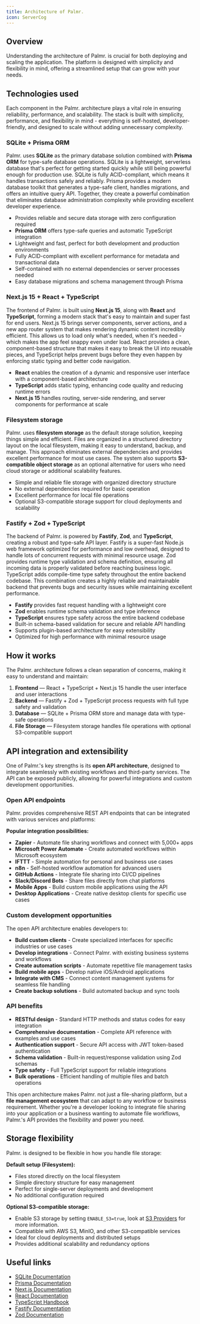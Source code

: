 ```yaml
---
title: Architecture of Palmr.
icon: ServerCog
---
```



## Overview

Understanding the architecture of Palmr. is crucial for both deploying and scaling the application. The platform is designed with simplicity and flexibility in mind, offering a streamlined setup that can grow with your needs.

<ZoomableImage src="/assets/v3/architecture/architecture.png" alt="Palmr. Architecture" />

## Technologies used

Each component in the Palmr. architecture plays a vital role in ensuring reliability, performance, and scalability. The stack is built with simplicity, performance, and flexibility in mind - everything is self-hosted, developer-friendly, and designed to scale without adding unnecessary complexity.

### SQLite + Prisma ORM

Palmr. uses **SQLite** as the primary database solution combined with **Prisma ORM** for type-safe database operations. SQLite is a lightweight, serverless database that's perfect for getting started quickly while still being powerful enough for production use. SQLite is fully ACID-compliant, which means it handles transactions safely and reliably. Prisma provides a modern database toolkit that generates a type-safe client, handles migrations, and offers an intuitive query API. Together, they create a powerful combination that eliminates database administration complexity while providing excellent developer experience.

- Provides reliable and secure data storage with zero configuration required
- **Prisma ORM** offers type-safe queries and automatic TypeScript integration
- Lightweight and fast, perfect for both development and production environments
- Fully ACID-compliant with excellent performance for metadata and transactional data
- Self-contained with no external dependencies or server processes needed
- Easy database migrations and schema management through Prisma

### Next.js 15 + React + TypeScript

The frontend of Palmr. is built using **Next.js 15**, along with **React** and **TypeScript**, forming a modern stack that's easy to maintain and super fast for end users. Next.js 15 brings server components, server actions, and a new app router system that makes rendering dynamic content incredibly efficient. This allows us to load only what's needed, when it's needed - which makes the app feel snappy even under load. React provides a clean, component-based structure that makes it easy to break the UI into reusable pieces, and TypeScript helps prevent bugs before they even happen by enforcing static typing and better code navigation.

- **React** enables the creation of a dynamic and responsive user interface with a component-based architecture
- **TypeScript** adds static typing, enhancing code quality and reducing runtime errors
- **Next.js 15** handles routing, server-side rendering, and server components for performance at scale

### Filesystem storage

Palmr. uses **filesystem storage** as the default storage solution, keeping things simple and efficient. Files are organized in a structured directory layout on the local filesystem, making it easy to understand, backup, and manage. This approach eliminates external dependencies and provides excellent performance for most use cases. The system also supports **S3-compatible object storage** as an optional alternative for users who need cloud storage or additional scalability features.

- Simple and reliable file storage with organized directory structure
- No external dependencies required for basic operation
- Excellent performance for local file operations
- Optional S3-compatible storage support for cloud deployments and scalability

### Fastify + Zod + TypeScript

The backend of Palmr. is powered by **Fastify**, **Zod**, and **TypeScript**, creating a robust and type-safe API layer. Fastify is a super-fast Node.js web framework optimized for performance and low overhead, designed to handle lots of concurrent requests with minimal resource usage. Zod provides runtime type validation and schema definition, ensuring all incoming data is properly validated before reaching business logic. TypeScript adds compile-time type safety throughout the entire backend codebase. This combination creates a highly reliable and maintainable backend that prevents bugs and security issues while maintaining excellent performance.

- **Fastify** provides fast request handling with a lightweight core
- **Zod** enables runtime schema validation and type inference
- **TypeScript** ensures type safety across the entire backend codebase
- Built-in schema-based validation for secure and reliable API handling
- Supports plugin-based architecture for easy extensibility
- Optimized for high performance with minimal resource usage

## How it works

The Palmr. architecture follows a clean separation of concerns, making it easy to understand and maintain:

1. **Frontend** — React + TypeScript + Next.js 15 handle the user interface and user interactions
2. **Backend** — Fastify + Zod + TypeScript process requests with full type safety and validation
3. **Database** — SQLite + Prisma ORM store and manage data with type-safe operations
4. **File Storage** — Filesystem storage handles file operations with optional S3-compatible support

## API integration and extensibility

One of Palmr.'s key strengths is its **open API architecture**, designed to integrate seamlessly with existing workflows and third-party services. The API can be exposed publicly, allowing for powerful integrations and custom development opportunities.

### Open API endpoints

Palmr. provides comprehensive REST API endpoints that can be integrated with various services and platforms:

**Popular integration possibilities:**

- **Zapier** - Automate file sharing workflows and connect with 5,000+ apps
- **Microsoft Power Automate** - Create automated workflows within Microsoft ecosystem
- **IFTTT** - Simple automation for personal and business use cases
- **n8n** - Self-hosted workflow automation for advanced users
- **GitHub Actions** - Integrate file sharing into CI/CD pipelines
- **Slack/Discord Bots** - Share files directly from chat platforms
- **Mobile Apps** - Build custom mobile applications using the API
- **Desktop Applications** - Create native desktop clients for specific use cases

### Custom development opportunities

The open API architecture enables developers to:

- **Build custom clients** - Create specialized interfaces for specific industries or use cases
- **Develop integrations** - Connect Palmr. with existing business systems and workflows
- **Create automation scripts** - Automate repetitive file management tasks
- **Build mobile apps** - Develop native iOS/Android applications
- **Integrate with CMS** - Connect content management systems for seamless file handling
- **Create backup solutions** - Build automated backup and sync tools

### API benefits

- **RESTful design** - Standard HTTP methods and status codes for easy integration
- **Comprehensive documentation** - Complete API reference with examples and use cases
- **Authentication support** - Secure API access with JWT token-based authentication
- **Schema validation** - Built-in request/response validation using Zod schemas
- **Type safety** - Full TypeScript support for reliable integrations
- **Bulk operations** - Efficient handling of multiple files and batch operations

This open architecture makes Palmr. not just a file-sharing platform, but a **file management ecosystem** that can adapt to any workflow or business requirement. Whether you're a developer looking to integrate file sharing into your application or a business wanting to automate file workflows, Palmr.'s API provides the flexibility and power you need.

## Storage flexibility

Palmr. is designed to be flexible in how you handle file storage:

**Default setup (Filesystem):**

- Files stored directly on the local filesystem
- Simple directory structure for easy management
- Perfect for single-server deployments and development
- No additional configuration required

**Optional S3-compatible storage:**

- Enable S3 storage by setting `ENABLE_S3=true`, look at [S3 Providers](/docs/3.1-beta/s3-providers) for more information.
- Compatible with AWS S3, MinIO, and other S3-compatible services
- Ideal for cloud deployments and distributed setups
- Provides additional scalability and redundancy options

## Useful links

- [SQLite Documentation](https://www.sqlite.org/docs.html)
- [Prisma Documentation](https://www.prisma.io/docs)
- [Next.js Documentation](https://nextjs.org/docs)
- [React Documentation](https://react.dev/)
- [TypeScript Handbook](https://www.typescriptlang.org/docs/)
- [Fastify Documentation](https://fastify.dev/docs/latest/)
- [Zod Documentation](https://zod.dev/)
